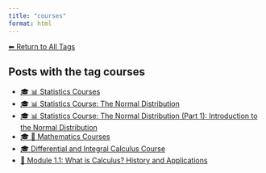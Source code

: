 ```yaml
---
title: "courses"
format: html
---
```


[⬅ Return to All Tags](../tags.qmd)

## Posts with the tag **courses**

- [🎓 📊 Statistics Courses](/posts/courses/statistics/index.html)
- [🎓 📊 Statistics Course: The Normal Distribution](/posts/courses/statistics/normal_distribution/index.html)
- [🎓 📊 Statistics Course: The Normal Distribution (Part 1): Introduction to the Normal Distribution](/posts/courses/statistics/normal_distribution/part-1/normal-distribution.html)
- [🎓 🧮 Mathematics Courses](/posts/courses/mathematics/index.html)
- [🎓 Differential and Integral Calculus Course](/posts/courses/mathematics/calculus/index.html)
- [🧠 Module 1.1: What is Calculus? History and Applications](/posts/courses/mathematics/calculus/module-1/1.1-introduction.html)
